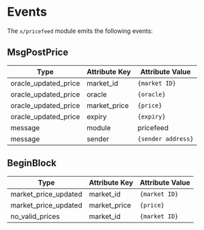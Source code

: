 
# Events

The `x/pricefeed` module emits the following events:

## MsgPostPrice

| Type                 | Attribute Key | Attribute Value    |
| -------------------- | ------------- | ------------------ |
| oracle_updated_price | market_id     | `{market ID}`      |
| oracle_updated_price | oracle        | `{oracle}`         |
| oracle_updated_price | market_price  | `{price}`          |
| oracle_updated_price | expiry        | `{expiry}`         |
| message              | module        | pricefeed          |
| message              | sender        | `{sender address}` |

## BeginBlock

| Type                 | Attribute Key | Attribute Value |
| -------------------- | ------------- | --------------- |
| market_price_updated | market_id     | `{market ID}`   |
| market_price_updated | market_price  | `{price}`       |
| no_valid_prices      | market_id     | `{market ID}`   |


>
